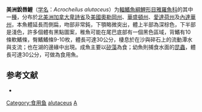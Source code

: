 {{Speciesbox
| genus = Acrocheilus
| species = alutaceus
| status = LC
| status_system = IUCN3.1
| authority = [[Agassiz|Agassiz]] & [[Pickering|Pickering]], 1855
| synonyms = *''Acrocheilus alutaceum''<br /><small>Agassiz & Pickering, 1855</small>
*''Lavinia alutacea''<br /><small>Agassiz & Pickering, 1855</small>
}}

'''美洲銳唇鯉'''（[[学名|学名]]：''Acrocheilus alutaceus''）为[[輻鰭魚綱|輻鰭魚綱]][[鯉形目|鯉形目]][[雅羅魚科|雅羅魚科]]的其中一[[種|種]]，分布於[[北美洲|北美洲]][[加拿大|加拿大]][[卑詩省|卑詩省]]及[[美國|美國]][[奧勒岡州|奧勒岡州]]、[[華盛頓州|華盛頓州]]、[[愛達荷州|愛達荷州]]及[[內達華州|內達華州]]，本魚體延長而側扁，吻部非常鈍，下顎略微突出，體上半部為深棕色，下半部是淺色，許多個體有黑點圖案，稚魚可能在尾巴底部有一個黑色區​​域，背鰭有10條軟鰭條，臀鰭鰭條9-10枚，體長可達30公分，棲息於在沙與碎石上的流動潭水與支流；也在湖的邊緣中出現。成魚主要以[[矽藻|矽藻]]為食；幼魚則捕食水面的[[昆蟲|昆蟲]]，體長可達30公分，可做為食用魚。

== 参考文献 ==
*{{FishBase_species|genus=Acrocheilus|species=alutaceus|year=2011|month=12}}

{{Taxonbar}}

[[Category:食用鱼|Category:食用鱼]]
[[Category:銳唇鯉屬|alutaceus]]
[[Category:1855年描述的魚類|A]]


{{鯉形目小作品}}